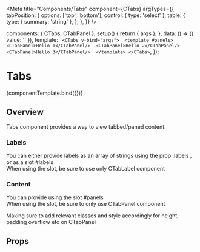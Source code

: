 
<Meta
  title="Components/Tabs"
  component={CTabs}
  argTypes={{
    tabPosition: {
      options: ['top', 'bottom'],
      control: { type: 'select' },
      table: {
        type: { summary: 'string' },
      },
    },
  }}
/>

<!--- Component template -->

  components: { CTabs, CTabPanel },
  setup() {
    return { args };
  },
  data: () => ({ value: '' }),
  template: `
  <CTabs v-bind="args"> 
    <template #panels> 
      <CTabPanel>Hello 1</CTabPanel/> 
      <CTabPanel>Hello 2</CTabPanel/> 
      <CTabPanel>Hello 3</CTabPanel/> 
    </template>
  </CTabs>`,
});

<!--- Component documentation -->

# Tabs

<Canvas withSource="open">
  <Story
    name="Overview"
    args={{
      tabPosition: 'top',
      labels: ['Tab 1', 'Tab 2', 'Tab 3'],
    }}
  >
    {componentTemplate.bind({})}
  </Story>
</Canvas>

## Overview

Tabs component provides a way to view tabbed/paned content.

### Labels

You can either provide labels as an array of strings using the prop :labels , or as a slot #labels  
When using the slot, be sure to use only CTabLabel component

### Content

You can provide using the slot #panels  
When using the slot, be sure to only use CTabPanel component

Making sure to add relevant classes and style accordingly for height, padding overflow etc on CTabPanel

## Props

<ArgsTable story="Overview" />
